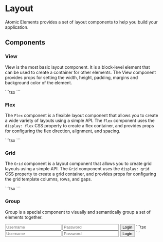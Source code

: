 
# Layout

Atomic Elements provides a set of layout components to help you build your application.

## Components

### View

View is the most basic layout component. It is a block-level element that can be used to create a container for other elements. The View component provides props for setting the width, height, padding, margins and background color of the element.

<Example>
  <Example.Rendered>
    <View $width="100px" $height="100px" $bg="accent-clr" />
  </Example.Rendered>
  <Example.Code>
    ```tsx
    <View $width="100px" $height="100px" $bg="accent-clr" />
    ```
  </Example.Code>
</Example>


### Flex

The `Flex` component is a flexible layout component that allows you to create a wide variety of layouts using a simple API. The `Flex` component uses the `display: flex` CSS property to create a flex container, and provides props for configuring the flex direction, alignment, and spacing.

<Example>
  <Example.Rendered>
    <Flex $direction="row" $gap="3">
      <View $width="100px" $height="100px" $bg="primary400" />
      <View $width="100px" $height="100px" $bg="primary500" />
      <View $width="100px" $height="100px" $bg="primary600" />
    </Flex>
  </Example.Rendered>
  <Example.Code>
    ```tsx
    <Flex $direction="row" $gap="3">
      <View $width="100px" $height="100px" $bg="primary400" />
      <View $width="100px" $height="100px" $bg="primary500" />
      <View $width="100px" $height="100px" $bg="primary600" />
    </Flex>
    ```
  </Example.Code>
</Example>


### Grid

The `Grid` component is a layout component that allows you to create grid layouts using a simple API. The `Grid` component uses the `display: grid` CSS property to create a grid container, and provides props for configuring the grid template columns, rows, and gaps.

<Example>
  <Example.Rendered>
    <Grid $columns="3" $rows="3" $gap="3">
      <View $height="100px" $bg="primary400" />
      <View $height="100px" $bg="primary500" />
      <View $height="100px" $bg="primary600" />
      <View $height="100px" $bg="primary400" />
      <View $height="100px" $bg="primary500" />
      <View $height="100px" $bg="primary600" />
      <View $height="100px" $bg="primary400" />
      <View $height="100px" $bg="primary500" />
      <View $height="100px" $bg="primary600" />
    </Grid>
  </Example.Rendered>
  <Example.Code>
    ```tsx
    <Grid $columns="3" $rows="3" $gap="3">
      <View $height="100px" $bg="primary400" />
      <View $height="100px" $bg="primary500" />
      <View $height="100px" $bg="primary600" />
      <View $height="100px" $bg="primary400" />
      <View $height="100px" $bg="primary500" />
      <View $height="100px" $bg="primary600" />
      <View $height="100px" $bg="primary400" />
      <View $height="100px" $bg="primary500" />
      <View $height="100px" $bg="primary600" />
    </Grid>
    ```
  </Example.Code>
</Example>

### Group

Group is a special component to visually and semantically group a set of elements together.

<Example>
  <Example.Rendered>
      <Group isMerged>
        <Input placeholder="Username" />
        <Input placeholder="Password" />
        <Button>Login</Button>
      </Group>
  </Example.Rendered>
  <Example.Code>
    ```tsx
    <Group isMerged>
      <Input placeholder="Username" />
      <Input placeholder="Password" />
      <Button>Login</Button>
    </Group>
    ```
  </Example.Code>
</Example>
